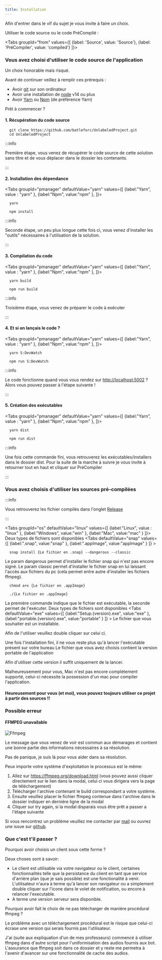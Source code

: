 ```yaml
---
title: Installation
---
```



Afin d'entrer dans le vif du sujet je vous invite à faire un choix.

Utiliser le code source ou le code PréCompilé :

<Tabs
  groupId="from"
  values={[
    {label: 'Source', value: 'Source'},
    {label: 'PréCompiler', value: 'compiled'}
  ]}>
  <TabItem value="Source">

### Vous avez choisi d'utiliser le code source de l'application

  <p>Un choix honorable mais risqué.</p>
  Avant de continuer veillez à remplir ces prérequis :
  <ul>
    <li> Avoir <a href="https://git-scm.com/">git</a> sur son ordinateur </li>
    <li> Avoir une installation de <a href="https://nodejs.dev/">node</a> v14 ou plus</li>
    <li> Avoir <a href="https://yarnpkg.com/">Yarn</a> ou <a href="https://www.npmjs.com/get-npm">Npm</a> (de préférence Yarn)</li>
  </ul>
  <p>Prêt à commencer ?</p>

#### 1. Récupération du code source

  ```shell
    git clone https://github.com/batleforc/UnlabeledProject.git
    cd UnlabeledProject
  ```

:::info

Première étape, vous venez de récupérer le code source de cette solution sans titre et de vous déplacer dans le dossier les contenants.

:::

#### 2. Installation des dépendance

  <Tabs
  groupId="pmanager"
  defaultValue="yarn"
  values={[
    {label:"Yarn", value : "yarn" },
    {label:"Npm", value:"npm" },
  ]}>
  <TabItem
  value="yarn">

  ```shell
    yarn
  ```

  </TabItem>
  <TabItem
  value="npm">

  ```shell
    npm install
  ```

  </TabItem>
  </Tabs>

:::info

Seconde étape, un peu plus longue cette fois ci, vous venez d'installer les "outils" nécessaires à l'utilisation de la solution.

:::

#### 3. Compilation du code

  <Tabs
  groupId="pmanager"
  defaultValue="yarn"
  values={[
    {label:"Yarn", value : "yarn" },
    {label:"Npm", value:"npm" },
  ]}>
  <TabItem
  value="yarn">

  ```shell
    yarn build
  ```

  </TabItem>
  <TabItem
  value="npm">

  ```shell
    npm run build
  ```

  </TabItem>
  </Tabs>

:::info

Troisième étape, vous venez de préparer le code à exécuter

:::

#### 4. Et si on lançais le code ?

  <Tabs
  groupId="pmanager"
  defaultValue="yarn"
  values={[
    {label:"Yarn", value : "yarn" },
    {label:"Npm", value:"npm" },
  ]}>
  <TabItem
  value="yarn">

  ```shell
    yarn S:DevWatch
  ```

  </TabItem>
  <TabItem
  value="npm">

  ```shell
    npm run S:DevWatch
  ```

  </TabItem>
  </Tabs>

:::info

Le code fonctionne quand vous vous rendez sur <http://localhost:5002> ? Alors vous pouvez passer à l'étape suivante !

:::

#### 5. Création des exécutables

  <Tabs
  groupId="pmanager"
  defaultValue="yarn"
  values={[
    {label:"Yarn", value : "yarn" },
    {label:"Npm", value:"npm" },
  ]}>
  <TabItem
  value="yarn">

  ```shell
    yarn dist
  ```

  </TabItem>
  <TabItem
  value="npm">

  ```shell
    npm run dist
  ```

  </TabItem>
  </Tabs>

:::info

Une fois cette commande fini, vous retrouverez les exécutables/installers dans le dossier dist. Pour la suite de la marche à suivre je vous invite à retourner tout en haut et cliquer sur PréCompiler

:::

  </TabItem>
  <TabItem
  value="compiled">

### Vous avez choisis d'utiliser les sources pré-compilées

:::info

Vous retrouverez les fichier compilés dans l'onglet [Release](/release)

:::

  <Tabs
    groupId="os"
    defaultValue="linux"
    values={[
      {label:"Linux", value : "linux" },
      {label:"Windows", value:"win" },
      {label:"Mac", value:"mac" }
    ]}>
  <TabItem
  value="linux">
  Deux types de fichiers sont disponibles
    <Tabs
    defaultValue="snap"
    values={[
      {label:".snap", value:"snap" },
      {label:".appImage", value:"appImage" }
    ]} >
  <TabItem
  value="snap">

```shell
  snap install {Le fichier en .snap} --dangerous --classic
```

  Le param dangerous permet d'installer le fichier snap qui n'est pas encore signé. Le param classic permet d'installer le fichier snap en lui laissant l'accès aux fichiers du pc (cela permet entre autre d'installer les fichiers ffmpeg).
  </TabItem>
  <TabItem
  value="appImage">

```shell
  chmod a+x {Le fichier en .appImage}

  ./{Le fichier en .appImage}
```

  La premiére commande indique que le fichier est exécutable, la seconde permet de l'exécuter.
  </TabItem>
  </Tabs>
  </TabItem>
  <TabItem
  value="win">
  Deux types de fichiers sont disponibles
  <Tabs
    defaultValue="exe"
    values={[
      {label:"Setup.{version}.exe", value:"exe" },
      {label:"portable.{version}.exe", value:"portable" }
    ]} >
    <TabItem
    value="exe">
    Le fichier que vous souhaiter est un installable.
    <p>Afin de l'utiliser veuillez double cliquer sur celui ci.</p>
    Une fois l'installation fini, il ne vous reste plus qu'à lancer l'exécutable présent sur votre bureau
    </TabItem>
    <TabItem
    value="portable">
    Le fichier que vous avez choisis contient la version portable de l'application
    <p> Afin d'utiliser cette version il suffit uniquement de la lancer.</p>
    </TabItem>
    </Tabs>
  </TabItem>
  <TabItem
  value="mac">
  Malheureusement pour vous, Mac n'est pas encore complètement supporté, celui-ci nécessite la possession d'un mac pour compiler l'application.
  <h4>Heureusement pour vous (et moi), vous pouvez toujours utiliser ce projet à partir des sources !!</h4>
  </TabItem>
  </Tabs>
  </TabItem>
</Tabs>

### Possible erreur

#### FFMPEG unavailable

![Ffmpeg](/img/ffmpeg.png)

Le message que vous venez de voir est commun aux démarages et contient une bonne partie des informations nécessaires à sa résolution.

Pas de panique, je suis là pour vous aider dans sa résolution.

Peux importe votre systéme d'exploitation le processus est le même:

1. Allez sur <https://ffmpeg.org/download.html> (vous pouvez aussi cliquer directement sur le lien dans la modal, celui ci vous dirigera vers la page de téléchargement)
2. Télécharger l'archive contenant le build correspondant a votre système.
3. Ensuite veuillez placer le fichier ffmpeg contenue dans l'archive dans le dossier indiquer en derniére ligne de la modal
4. Cliquer sur try again, si la modal disparais vous être prêt a passer a l'étape suivante

Si vous rencontrez un probléme veuillez me contacter par <a href="mailto:maxleriche.60@gmail.com">mail</a> ou ouvrez une issue sur <a href="https://github.com/batleforc/UnlabeledProject/issues">github</a>.

### Que c'est t'il passer ?

Pourquoi avoir choisis un client sous cette forme ?

Deux choses sont à savoir:

- Le client est utilisable via votre navigateur ou le client, certaines fonctionnalités telle que la persistance du client en tant que service d'arrière plan (que je sais possible) est une fonctionalité à venir. L'utilisateur n'aura à terme qu'à lancer son navigateur ou a simplement double cliquer sur l'icone dans le volet de notification, ou encore à relancer l'executable.
- A terme une version serveur sera disponible.

Pourquoi avoir fait le choix de ne pas télécharger de manière procédural ffmpeg ?

Le probléme avec un téléchargement procédural est le risque que celui-ci écrase une version qui serais fournis pas l'utilisateur.

J'ai (suite aux expliquation d'un de mes professeurs) commencé à utiliser ffmpeg dans d'autre script pour l'uniformisation des audios fournis aux bot. L'assurance que ffmpeg soit dans ce dossier et y reste me permetra à l'avenir d'avancer sur une fonctionnalité de cache des audios.
